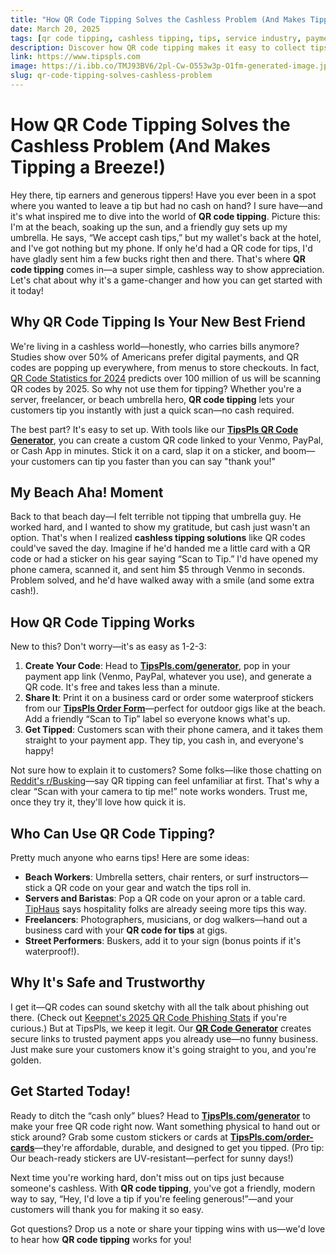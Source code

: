 ```yaml
---
title: "How QR Code Tipping Solves the Cashless Problem (And Makes Tipping a Breeze!)"
date: March 20, 2025
tags: [qr code tipping, cashless tipping, tips, service industry, payment solutions]
description: Discover how QR code tipping makes it easy to collect tips without cash, perfect for servers, freelancers, and beach workers alike.
link: https://www.tipspls.com
image: https://i.ibb.co/TMJ93BV6/2pl-Cw-O553w3p-O1fm-generated-image.jpg
slug: qr-code-tipping-solves-cashless-problem
---
```


# How QR Code Tipping Solves the Cashless Problem (And Makes Tipping a Breeze!)

Hey there, tip earners and generous tippers! Have you ever been in a spot where you wanted to leave a tip but had no cash on hand? I sure have—and it's what inspired me to dive into the world of **QR code tipping**. Picture this: I'm at the beach, soaking up the sun, and a friendly guy sets up my umbrella. He says, “We accept cash tips,” but my wallet's back at the hotel, and I've got nothing but my phone. If only he'd had a QR code for tips, I'd have gladly sent him a few bucks right then and there. That's where **QR code tipping** comes in—a super simple, cashless way to show appreciation. Let's chat about why it's a game-changer and how you can get started with it today!

## Why QR Code Tipping Is Your New Best Friend

We're living in a cashless world—honestly, who carries bills anymore? Studies show over 50% of Americans prefer digital payments, and QR codes are popping up everywhere, from menus to store checkouts. In fact, [QR Code Statistics for 2024](https://www.qrcodechimp.com/qr-code-statistics/) predicts over 100 million of us will be scanning QR codes by 2025. So why not use them for tipping? Whether you're a server, freelancer, or beach umbrella hero, **QR code tipping** lets your customers tip you instantly with just a quick scan—no cash required.

The best part? It's easy to set up. With tools like our **[TipsPls QR Code Generator](https://www.tipspls.com/generator)**, you can create a custom QR code linked to your Venmo, PayPal, or Cash App in minutes. Stick it on a card, slap it on a sticker, and boom—your customers can tip you faster than you can say "thank you!"

## My Beach Aha! Moment

Back to that beach day—I felt terrible not tipping that umbrella guy. He worked hard, and I wanted to show my gratitude, but cash just wasn't an option. That's when I realized **cashless tipping solutions** like QR codes could've saved the day. Imagine if he'd handed me a little card with a QR code or had a sticker on his gear saying “Scan to Tip.” I'd have opened my phone camera, scanned it, and sent him $5 through Venmo in seconds. Problem solved, and he'd have walked away with a smile (and some extra cash!).

## How QR Code Tipping Works

New to this? Don't worry—it's as easy as 1-2-3:

1. **Create Your Code**: Head to **[TipsPls.com/generator](https://www.tipspls.com/generator)**, pop in your payment app link (Venmo, PayPal, whatever you use), and generate a QR code. It's free and takes less than a minute.
2. **Share It**: Print it on a business card or order some waterproof stickers from our **[TipsPls Order Form](https://www.tipspls.com/order-cards)**—perfect for outdoor gigs like at the beach. Add a friendly “Scan to Tip” label so everyone knows what's up.
3. **Get Tipped**: Customers scan with their phone camera, and it takes them straight to your payment app. They tip, you cash in, and everyone's happy!

Not sure how to explain it to customers? Some folks—like those chatting on [Reddit's r/Busking](https://www.reddit.com/r/Busking/comments/1dor2km/scan_to_tip_qr_code_is_very_unfamiliar_to_people/)—say QR tipping can feel unfamiliar at first. That's why a clear “Scan with your camera to tip me!” note works wonders. Trust me, once they try it, they'll love how quick it is.

## Who Can Use QR Code Tipping?

Pretty much anyone who earns tips! Here are some ideas:

- **Beach Workers**: Umbrella setters, chair renters, or surf instructors—stick a QR code on your gear and watch the tips roll in.
- **Servers and Baristas**: Pop a QR code on your apron or a table card. [TipHaus](https://www.tiphaus.com/blog/how-qr-code-tipping-and-contactless-payments/) says hospitality folks are already seeing more tips this way.
- **Freelancers**: Photographers, musicians, or dog walkers—hand out a business card with your **QR code for tips** at gigs.
- **Street Performers**: Buskers, add it to your sign (bonus points if it's waterproof!).

## Why It's Safe and Trustworthy

I get it—QR codes can sound sketchy with all the talk about phishing out there. (Check out [Keepnet's 2025 QR Code Phishing Stats](https://keepnetlabs.com/blog/2024-qr-code-phishing-trends-in-depth-analysis-of-rising-quishing-statistics) if you're curious.) But at TipsPls, we keep it legit. Our **[QR Code Generator](https://www.tipspls.com/generator)** creates secure links to trusted payment apps you already use—no funny business. Just make sure your customers know it's going straight to you, and you're golden.

## Get Started Today!

Ready to ditch the “cash only” blues? Head to **[TipsPls.com/generator](https://www.tipspls.com/generator)** to make your free QR code right now. Want something physical to hand out or stick around? Grab some custom stickers or cards at **[TipsPls.com/order-cards](https://www.tipspls.com/order-cards)**—they're affordable, durable, and designed to get you tipped. (Pro tip: Our beach-ready stickers are UV-resistant—perfect for sunny days!)

Next time you're working hard, don't miss out on tips just because someone's cashless. With **QR code tipping**, you've got a friendly, modern way to say, “Hey, I'd love a tip if you're feeling generous!”—and your customers will thank you for making it so easy.

Got questions? Drop us a note or share your tipping wins with us—we'd love to hear how **QR code tipping** works for you!
